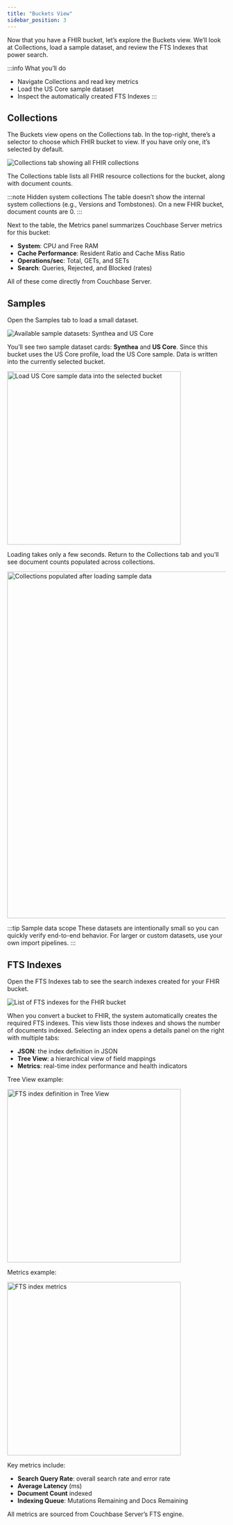 ```yaml
---
title: "Buckets View"
sidebar_position: 3
---
```



Now that you have a FHIR bucket, let’s explore the Buckets view. We’ll look at Collections, load a sample dataset, and review the FTS Indexes that power search.

:::info What you’ll do

- Navigate Collections and read key metrics
- Load the US Core sample dataset
- Inspect the automatically created FTS Indexes
  :::

## Collections

The Buckets view opens on the Collections tab. In the top-right, there’s a selector to choose which FHIR bucket to view. If you have only one, it’s selected by default.

<img src={ImgCollection1} alt="Collections tab showing all FHIR collections" />

The Collections table lists all FHIR resource collections for the bucket, along with document counts.

:::note Hidden system collections
The table doesn’t show the internal system collections (e.g., Versions and Tombstones). On a new FHIR bucket, document counts are 0.
:::

Next to the table, the Metrics panel summarizes Couchbase Server metrics for this bucket:

- **System**: CPU and Free RAM
- **Cache Performance**: Resident Ratio and Cache Miss Ratio
- **Operations/sec**: Total, GETs, and SETs
- **Search**: Queries, Rejected, and Blocked (rates)

All of these come directly from Couchbase Server.

## Samples

Open the Samples tab to load a small dataset.

<img src={ImgSamples} alt="Available sample datasets: Synthea and US Core" />

You’ll see two sample dataset cards: **Synthea** and **US Core**. Since this bucket uses the US Core profile, load the US Core sample. Data is written into the currently selected bucket.

<img
  src={ImgLoadSamples}
  width="400"
  alt="Load US Core sample data into the selected bucket"
/>

Loading takes only a few seconds. Return to the Collections tab and you’ll see document counts populated across collections.

<img
  src={ImgCollection2}
  width="800"
  alt="Collections populated after loading sample data"
/>

:::tip Sample data scope
These datasets are intentionally small so you can quickly verify end-to-end behavior. For larger or custom datasets, use your own import pipelines.
:::

## FTS Indexes

Open the FTS Indexes tab to see the search indexes created for your FHIR bucket.

<img src={ImgFtsIndexes} alt="List of FTS indexes for the FHIR bucket" />

When you convert a bucket to FHIR, the system automatically creates the required FTS indexes. This view lists those indexes and shows the number of documents indexed. Selecting an index opens a details panel on the right with multiple tabs:

- **JSON**: the index definition in JSON
- **Tree View**: a hierarchical view of field mappings
- **Metrics**: real-time index performance and health indicators

Tree View example:

<img src={ImgTreeView} width="400" alt="FTS index definition in Tree View" />

Metrics example:

<img src={ImgMetricsView} width="400" alt="FTS index metrics" />

Key metrics include:

- **Search Query Rate**: overall search rate and error rate
- **Average Latency** (ms)
- **Document Count** indexed
- **Indexing Queue**: Mutations Remaining and Docs Remaining

All metrics are sourced from Couchbase Server’s FTS engine.
